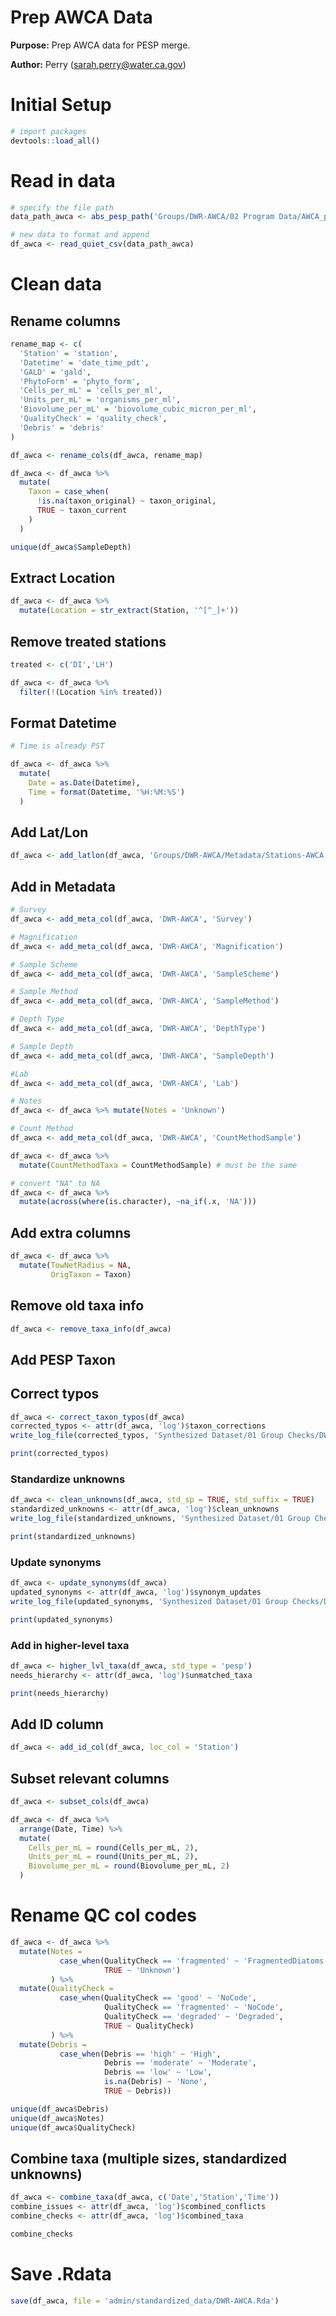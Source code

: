 # Prep AWCA Data

**Purpose:** Prep AWCA data for PESP merge.

**Author:** Perry ([sarah.perry\@water.ca.gov](mailto:sarah.perry@water.ca.gov){.email})

# Initial Setup
```r
# import packages
devtools::load_all()
```

# Read in data
```r
# specify the file path
data_path_awca <- abs_pesp_path('Groups/DWR-AWCA/02 Program Data/AWCA_program_draft.csv')

# new data to format and append
df_awca <- read_quiet_csv(data_path_awca)
```

# Clean data

## Rename columns
```r
rename_map <- c(
  'Station' = 'station',
  'Datetime' = 'date_time_pdt',
  'GALD' = 'gald',
  'PhytoForm' = 'phyto_form',
  'Cells_per_mL' = 'cells_per_ml',
  'Units_per_mL' = 'organisms_per_ml',
  'Biovolume_per_mL' = 'biovolume_cubic_micron_per_ml',
  'QualityCheck' = 'quality_check',
  'Debris' = 'debris'
)

df_awca <- rename_cols(df_awca, rename_map)

df_awca <- df_awca %>%
  mutate(
    Taxon = case_when(
      !is.na(taxon_original) ~ taxon_original,
      TRUE ~ taxon_current
    )
  )
```

```r
unique(df_awca$SampleDepth)
```


## Extract Location
```r
df_awca <- df_awca %>%
  mutate(Location = str_extract(Station, '^[^_]+'))
```

## Remove treated stations
```r
treated <- c('DI','LH')

df_awca <- df_awca %>%
  filter(!(Location %in% treated))
```

## Format Datetime
```r
# Time is already PST

df_awca <- df_awca %>%
  mutate(
    Date = as.Date(Datetime),
    Time = format(Datetime, '%H:%M:%S')
  )
```

## Add Lat/Lon
```r
df_awca <- add_latlon(df_awca, 'Groups/DWR-AWCA/Metadata/Stations-AWCA.csv')
```

## Add in Metadata
```r
# Survey
df_awca <- add_meta_col(df_awca, 'DWR-AWCA', 'Survey')

# Magnification
df_awca <- add_meta_col(df_awca, 'DWR-AWCA', 'Magnification')

# Sample Scheme
df_awca <- add_meta_col(df_awca, 'DWR-AWCA', 'SampleScheme')

# Sample Method
df_awca <- add_meta_col(df_awca, 'DWR-AWCA', 'SampleMethod')

# Depth Type
df_awca <- add_meta_col(df_awca, 'DWR-AWCA', 'DepthType')

# Sample Depth
df_awca <- add_meta_col(df_awca, 'DWR-AWCA', 'SampleDepth')

#Lab
df_awca <- add_meta_col(df_awca, 'DWR-AWCA', 'Lab')

# Notes
df_awca <- df_awca %>% mutate(Notes = 'Unknown')

# Count Method
df_awca <- add_meta_col(df_awca, 'DWR-AWCA', 'CountMethodSample')

df_awca <- df_awca %>%
  mutate(CountMethodTaxa = CountMethodSample) # must be the same

# convert "NA" to NA
df_awca <- df_awca %>%
  mutate(across(where(is.character), ~na_if(.x, 'NA')))
```

## Add extra columns
```r
df_awca <- df_awca %>% 
  mutate(TowNetRadius = NA,
         OrigTaxon = Taxon)
```

## Remove old taxa info
```r
df_awca <- remove_taxa_info(df_awca)
```

## Add PESP Taxon
## Correct typos
```r
df_awca <- correct_taxon_typos(df_awca)
corrected_typos <- attr(df_awca, 'log')$taxon_corrections
write_log_file(corrected_typos, 'Synthesized Dataset/01 Group Checks/DWR-AWCA/tables/AWCA_corrected_typos.csv')

print(corrected_typos)
```

### Standardize unknowns
```r
df_awca <- clean_unknowns(df_awca, std_sp = TRUE, std_suffix = TRUE)
standardized_unknowns <- attr(df_awca, 'log')$clean_unknowns
write_log_file(standardized_unknowns, 'Synthesized Dataset/01 Group Checks/DWR-AWCA/tables/AWCA_standardized_unknowns.csv')

print(standardized_unknowns)
```

### Update synonyms
```r
df_awca <- update_synonyms(df_awca)
updated_synonyms <- attr(df_awca, 'log')$synonym_updates
write_log_file(updated_synonyms, 'Synthesized Dataset/01 Group Checks/DWR-AWCA/tables/AWCA_updated_synonyms.csv')

print(updated_synonyms)
```

### Add in higher-level taxa
```r
df_awca <- higher_lvl_taxa(df_awca, std_type = 'pesp')
needs_hierarchy <- attr(df_awca, 'log')$unmatched_taxa

print(needs_hierarchy)
```

## Add ID column
```r
df_awca <- add_id_col(df_awca, loc_col = 'Station')
```

## Subset relevant columns
```r
df_awca <- subset_cols(df_awca)

df_awca <- df_awca %>%
  arrange(Date, Time) %>%
  mutate(
    Cells_per_mL = round(Cells_per_mL, 2),
    Units_per_mL = round(Units_per_mL, 2),
    Biovolume_per_mL = round(Biovolume_per_mL, 2)
  )
```

# Rename QC col codes
```r
df_awca <- df_awca %>%
  mutate(Notes =
           case_when(QualityCheck == 'fragmented' ~ 'FragmentedDiatoms',
                     TRUE ~ 'Unknown')
         ) %>%
  mutate(QualityCheck =
           case_when(QualityCheck == 'good' ~ 'NoCode',
                     QualityCheck == 'fragmented' ~ 'NoCode',
                     QualityCheck == 'degraded' ~ 'Degraded',
                     TRUE ~ QualityCheck)
         ) %>%
  mutate(Debris =
           case_when(Debris == 'high' ~ 'High',
                     Debris == 'moderate' ~ 'Moderate',
                     Debris == 'low' ~ 'Low',
                     is.na(Debris) ~ 'None',
                     TRUE ~ Debris))

unique(df_awca$Debris)
unique(df_awca$Notes)
unique(df_awca$QualityCheck)
```

## Combine taxa (multiple sizes, standardized unknowns)
```r
df_awca <- combine_taxa(df_awca, c('Date','Station','Time'))
combine_issues <- attr(df_awca, 'log')$combined_conflicts
combine_checks <- attr(df_awca, 'log')$combined_taxa

combine_checks
```

# Save .Rdata
```r
save(df_awca, file = 'admin/standardized_data/DWR-AWCA.Rda')
```

